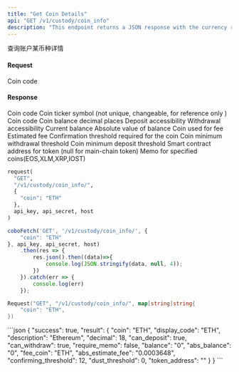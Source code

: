 ```yaml
---
title: "Get Coin Details"
api: "GET /v1/custody/coin_info"
description: "This endpoint returns a JSON response with the currency rate and unit for a given coin code. The endpoint requires authentication and takes a 'coin_code' parameter in the GET request."
---
```


<Note>查询账户某币种详情</Note>


#### Request

<ParamField body="coin" type="String" required>Coin code</ParamField>

#### Response
<ResponseField name="coin" type="String">Coin code</ResponseField>
<ResponseField name="display_code" type="String">Coin ticker symbol  (not unique, changeable, for reference only )</ResponseField>
<ResponseField name="description" type="String">Coin code</ResponseField>
<ResponseField name="decimal" type="Int">Coin balance decimal places</ResponseField>
<ResponseField name="can_deposit" type="bool">Deposit accessibility</ResponseField>
<ResponseField name="can_withdraw" type="bool">Withdrawal accessibility</ResponseField>
<ResponseField name="balance" type="String">Current balance</ResponseField>
<ResponseField name="abs_balance" type="String">Absolute value of balance</ResponseField>
<ResponseField name="fee_coin" type="String">Coin used for fee</ResponseField>
<ResponseField name="abs_estimate_fee" type="String">Estimated fee</ResponseField>
<ResponseField name="confirming_threshold" type="Int">Confirmation threshold required for the coin</ResponseField>
<ResponseField name="dust_threshold" type="Int">Coin minimum withdrawal threshold</ResponseField>
<ResponseField name="minimum_deposit_threshold" type="String">Coin minimum deposit threshold</ResponseField>
<ResponseField name="token_address" type="String">Smart contract address for token (null for main-chain token)</ResponseField>
<ResponseField name="require_memo" type="String">Memo for specified coins(EOS,XLM,XRP,IOST)</ResponseField>

<RequestExample>

```python Python
request(
  "GET",
  "/v1/custody/coin_info/",
  {
    "coin": "ETH"
  },
  api_key, api_secret, host
)
```

```javascript JavaScript
coboFetch('GET', '/v1/custody/coin_info/', {
    "coin": "ETH"
}, api_key, api_secret, host)
    .then(res => {
        res.json().then((data)=>{
            console.log(JSON.stringify(data, null, 4));
        })
    }).catch(err => {
        console.log(err)
    });
```

```go Go
Request("GET", "/v1/custody/coin_info/", map[string]string{
    "coin": "ETH",
})
```

</RequestExample>

<ResponseExample>
```json
{
  "success": true,
  "result": {
    "coin": "ETH",
    "display_code": "ETH",
    "description": "Ethereum",
    "decimal": 18,
    "can_deposit": true,
    "can_withdraw": true,
    "require_memo": false,
    "balance": "0",
    "abs_balance": "0",
    "fee_coin": "ETH",
    "abs_estimate_fee": "0.0003648",
    "confirming_threshold": 12,
    "dust_threshold": 0,
    "token_address": ""
  }
}
```
</ResponseExample>

